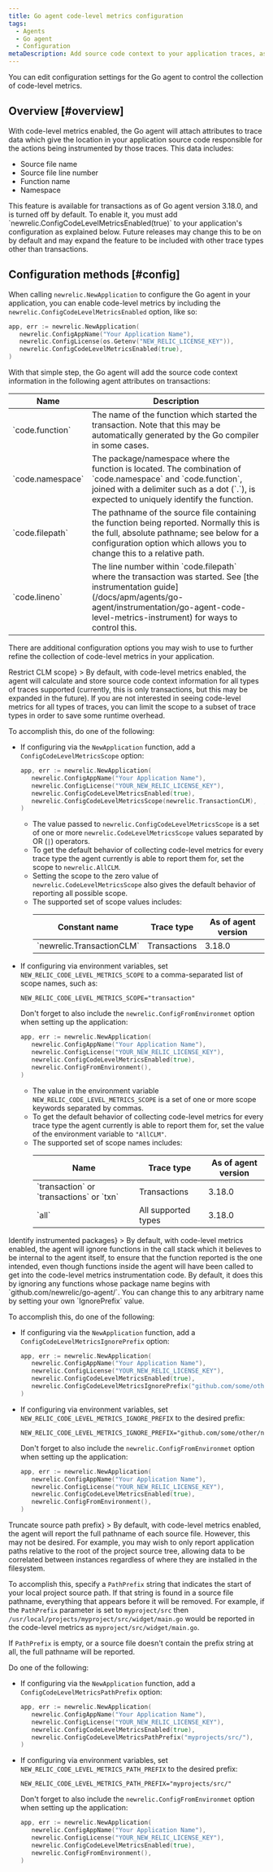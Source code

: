 ```yaml
---
title: Go agent code-level metrics configuration
tags:
  - Agents
  - Go agent
  - Configuration
metaDescription: Add source code context to your application traces, associating the trace data with the specific code being instrumented.
---
```


You can edit configuration settings for the Go agent to control the collection of code-level metrics.

## Overview [#overview]

With code-level metrics enabled, the Go agent will attach attributes to trace data which give the location in your application source code
responsible for the actions being instrumented by those traces. This data includes:
 * Source file name
 * Source file line number
 * Function name
 * Namespace

<Callout variant="important">
    This feature is available for transactions as of Go agent version 3.18.0, and is turned off by default. To enable it, you must
    add `newrelic.ConfigCodeLevelMetricsEnabled(true)` to your application's configuration as explained below. Future releases may
    change this to be on by default and may expand the feature to be included with other trace types other than transactions.
</Callout>

## Configuration methods [#config]

When calling `newrelic.NewApplication` to configure the Go agent in your application, you can enable code-level metrics by
including the `newrelic.ConfigCodeLevelMetricsEnabled` option, like so:

```go
app, err := newrelic.NewApplication(
   newrelic.ConfigAppName("Your Application Name"),
   newrelic.ConfigLicense(os.Getenv("NEW_RELIC_LICENSE_KEY")),
   newrelic.ConfigCodeLevelMetricsEnabled(true),
)
```

With that simple step, the Go agent will add the source code context information in the following agent attributes on transactions:
<table>
  <thead>
    <tr>
    <th style={{ width: "200px" }}>
      Name
    </th>
    <th>
      Description
    </th>
    </tr>
  </thead>
  <tbody>
    <tr>
    <td>
      `code.function`
    </td>
    <td>
      The name of the function which started the transaction. Note that this may be automatically generated by the Go compiler in some cases.
    </td>
    </tr>
    <tr>
    <td>
      `code.namespace`
    </td>
    <td>
      The package/namespace where the function is located. The combination of `code.namespace` and `code.function`, joined with a delimiter such as
      a dot (`.`), is expected to uniquely identify the function.
    </td>
    </tr>
    <tr>
    <td>
      `code.filepath`
    </td>
    <td>
      The pathname of the source file containing the function being reported. Normally this is the full, absolute pathname; see below for
      a configuration option which allows you to change this to a relative path.
    </td>
    </tr>
    <tr>
    <td>
      `code.lineno`
    </td>
    <td>
      The line number within `code.filepath` where the transaction was started. See [the instrumentation guide](/docs/apm/agents/go-agent/instrumentation/go-agent-code-level-metrics-instrument) for ways to control this.
    </td>
    </tr>
  </tbody>
</table>

There are additional configuration options you may wish to use to further refine the collection of code-level metrics in your application.

<CollapserGroup>
  <Collapser
    id="go-clm-config-scope"
    title={<>Restrict CLM scope</>}
  >
  By default, with code-level metrics enabled, the agent will calculate and store source code context information for all types of traces
  supported (currently, this is only transactions, but this may be expanded in the future). If you are not interested in seeing code-level
  metrics for all types of traces, you can limit the scope to a subset of trace types in order to save some runtime overhead.

  To accomplish this, do one of the following:

  * If configuring via the `NewApplication` function, add a `ConfigCodeLevelMetricsScope` option:

    ```go
    app, err := newrelic.NewApplication(
       newrelic.ConfigAppName("Your Application Name"),
       newrelic.ConfigLicense("YOUR_NEW_RELIC_LICENSE_KEY"),
       newrelic.ConfigCodeLevelMetricsEnabled(true),
       newrelic.ConfigCodeLevelMetricsScope(newrelic.TransactionCLM),  // transactions only
    )
    ```
      * The value passed to `newrelic.ConfigCodeLevelMetricsScope` is a set of one or more `newrelic.CodeLevelMetricsScope` values separated by OR (`|`) operators.
      * To get the default behavior of collecting code-level metrics for every trace type the agent currently is able to report them for, set the scope to `newrelic.AllCLM`.
      * Setting the scope to the zero value of `newrelic.CodeLevelMetricsScope` also gives the default behavior of reporting all possible scope.
      * The supported set of scope values includes:
        <table>
          <thead>
            <tr>
            <th>
              Constant name
            </th>
            <th>
              Trace type
            </th>
            <th>
              As of agent version
            </th>
            </tr>
          </thead>
          <tbody>
            <tr>
            <td>
              `newrelic.TransactionCLM`
            </td>
            <td>
              Transactions
            </td>
            <td>
              3.18.0
            </td>
            </tr>
          </tbody>
        </table>
  * If configuring via environment variables, set `NEW_RELIC_CODE_LEVEL_METRICS_SCOPE` to a comma-separated list of scope names, such as:
    ```
    NEW_RELIC_CODE_LEVEL_METRICS_SCOPE="transaction"
    ```

    Don't forget to also include the `newrelic.ConfigFromEnvironmet` option when setting up the application:

    ```go
    app, err := newrelic.NewApplication(
       newrelic.ConfigAppName("Your Application Name"),
       newrelic.ConfigLicense("YOUR_NEW_RELIC_LICENSE_KEY"),
       newrelic.ConfigCodeLevelMetricsEnabled(true),
       newrelic.ConfigFromEnvironment(),
    )
    ```
      * The value in the environment variable `NEW_RELIC_CODE_LEVEL_METRICS_SCOPE` is a set of one or more scope keywords separated by commas.
      * To get the default behavior of collecting code-level metrics for every trace type the agent currently is able to report them for, set the value of the environment variable to `"AllCLM"`.
      * The supported set of scope names includes:
        <table>
          <thead>
            <tr>
            <th>
              Name
            </th>
            <th>
              Trace type
            </th>
            <th>
              As of agent version
            </th>
            </tr>
          </thead>
          <tbody>
            <tr>
            <td>
              `transaction` or `transactions` or `txn`
            </td>
            <td>
              Transactions
            </td>
            <td>
              3.18.0
            </td>
            </tr>
            <tr>
            <td>
              `all`
            </td>
            <td>
              All supported types
            </td>
            <td>
              3.18.0
            </td>
            </tr>
          </tbody>
        </table>
  </Collapser>
  <Collapser
    id="go-clm-config-ignore-prefix"
    title={<>Identify instrumented packages</>}
  >
  By default, with code-level metrics enabled, the agent will ignore functions in the call stack which it believes to be internal
  to the agent itself, to ensure that the function reported is the one intended, even though functions inside the agent will have
  been called to get into the code-level metrics instrumentation code. By default, it does this by ignoring any functions whose
  package name begins with `github.com/newrelic/go-agent/`. You can change this to any arbitrary name by setting your own
  `IgnorePrefix` value.

  To accomplish this, do one of the following:

  * If configuring via the `NewApplication` function, add a `ConfigCodeLevelMetricsIgnorePrefix` option:

    ```go
    app, err := newrelic.NewApplication(
       newrelic.ConfigAppName("Your Application Name"),
       newrelic.ConfigLicense("YOUR_NEW_RELIC_LICENSE_KEY"),
       newrelic.ConfigCodeLevelMetricsEnabled(true),
       newrelic.ConfigCodeLevelMetricsIgnorePrefix("github.com/some/other/name/"),
    )
    ```

  * If configuring via environment variables, set `NEW_RELIC_CODE_LEVEL_METRICS_IGNORE_PREFIX` to the desired prefix:
    ```
    NEW_RELIC_CODE_LEVEL_METRICS_IGNORE_PREFIX="github.com/some/other/name/"
    ```

    Don't forget to also include the `newrelic.ConfigFromEnvironmet` option when setting up the application:

    ```go
    app, err := newrelic.NewApplication(
       newrelic.ConfigAppName("Your Application Name"),
       newrelic.ConfigLicense("YOUR_NEW_RELIC_LICENSE_KEY"),
       newrelic.ConfigCodeLevelMetricsEnabled(true),
       newrelic.ConfigFromEnvironment(),
    )
    ```
  </Collapser>
  <Collapser
    id="go-clm-config-path-prefix"
    title={<>Truncate source path prefix</>}
  >
  By default, with code-level metrics enabled, the agent will report the full pathname of each source file. However, this may
  not be desired. For example, you may wish to only report application paths relative to the root of the project source
  tree, allowing data to be correlated between instances regardless of where they are installed in the filesystem.

  To accomplish this, specify a `PathPrefix` string that indicates the start of your local project source path. If that string is found
  in a source file pathname, everything that appears before it will be removed. For example, if the `PathPrefix` parameter
  is set to `myproject/src` then `/usr/local/projects/myproject/src/widget/main.go` would be reported in the code-level metrics
  as `myproject/src/widget/main.go`.

  If `PathPrefix` is empty, or a source file doesn't contain the prefix string at all, the full pathname will be reported.

  Do one of the following:

  * If configuring via the `NewApplication` function, add a `ConfigCodeLevelMetricsPathPrefix` option:

    ```go
    app, err := newrelic.NewApplication(
       newrelic.ConfigAppName("Your Application Name"),
       newrelic.ConfigLicense("YOUR_NEW_RELIC_LICENSE_KEY"),
       newrelic.ConfigCodeLevelMetricsEnabled(true),
       newrelic.ConfigCodeLevelMetricsPathPrefix("myprojects/src/"),
    )
    ```

  * If configuring via environment variables, set `NEW_RELIC_CODE_LEVEL_METRICS_PATH_PREFIX` to the desired prefix:
    ```
    NEW_RELIC_CODE_LEVEL_METRICS_PATH_PREFIX="myprojects/src/"
    ```

    Don't forget to also include the `newrelic.ConfigFromEnvironmet` option when setting up the application:

    ```go
    app, err := newrelic.NewApplication(
       newrelic.ConfigAppName("Your Application Name"),
       newrelic.ConfigLicense("YOUR_NEW_RELIC_LICENSE_KEY"),
       newrelic.ConfigCodeLevelMetricsEnabled(true),
       newrelic.ConfigFromEnvironment(),
    )
    ```
  </Collapser>
</CollapserGroup>
